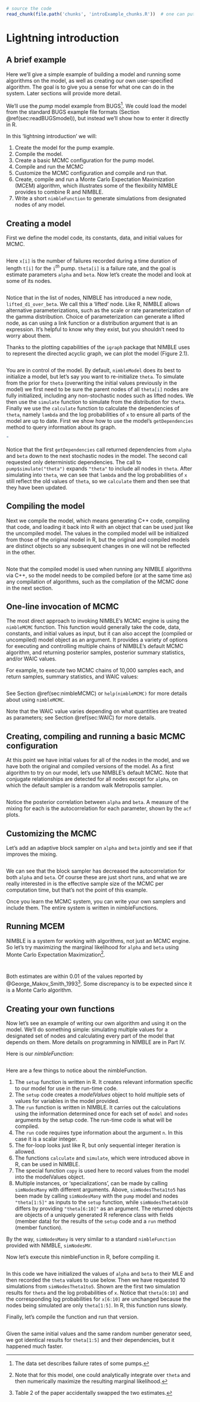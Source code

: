 <!--- % See http://yihui.name/knitr/demo/child/ for documentation on the parent/child document system of knitr -->




```r
# source the code
read_chunk(file.path('chunks', 'introExample_chunks.R'))  # one can put code chunks here if one wants
``` 


# Lightning introduction {#cha:lightning-intro}

## A brief example {#sec:brief-example}

Here we'll give a simple example of building a model and running some algorithms on the model, as well as creating our own user-specified algorithm. The goal is to give you a sense for what one can do in the system. Later sections will provide more detail.

We'll use the *pump* model example from BUGS^[The data set
  describes failure rates of some pumps.].  We could load the model
from the standard BUGS example file formats (Section \@ref(sec:readBUGSmodel)), but instead we'll show
how to enter it directly in R.

In this 'lightning introduction' we will:


  1. Create the model for the pump example.
  1. Compile the model.
  1. Create a basic MCMC configuration for the pump model.
  1. Compile and run the MCMC
  1. Customize the MCMC configuration and compile and run that.
  1. Create, compile and run a Monte Carlo Expectation Maximization (MCEM)
  algorithm, which illustrates some of the flexibility NIMBLE
  provides to combine R and NIMBLE.
  1. Write a short `nimbleFunction` to generate simulations from
  designated nodes of any  model.



## Creating a model {#sec:creating-model}
First we define the model code, its constants, data, and initial
values for MCMC.

```r
``` 

Here `x[i]` is the number of failures recorded during a time
duration of length `t[i]` for the `i`$^{th}$ pump.
`theta[i]` is a failure rate, and the goal is estimate parameters
`alpha` and `beta`.  Now let's create the model and look at some of its nodes.

```r
``` 


Notice that in the list of nodes, NIMBLE has introduced a new node,
`lifted_d1_over_beta`. We call this a 'lifted' node. Like R,
NIMBLE allows alternative parameterizations, such as the scale or rate
parameterization of the gamma distribution. Choice of parameterization
can generate a lifted node, as can using a link function or a
distribution argument that is an expression. It's helpful to know why
they exist, but you shouldn't need to worry about them.

Thanks to the plotting capabilities of the `igraph` package that
NIMBLE uses to represent the directed acyclic graph, we can plot the
model  (Figure 2.1).

```r
``` 

You are in control of the model.  By default, `nimbleModel` does
its best to initialize a model, but let's say you want to
re-initialize `theta`.  To simulate from the prior for `theta` (overwriting the
initial values previously in the model) we first need to be sure the
parent nodes of all `theta[i]` nodes are fully initialized, including any non-stochastic nodes such
as lifted nodes.  We then use the `simulate` function to simulate
from the distribution for `theta`.  Finally we use the
`calculate` function to 
calculate the dependencies of `theta`, namely `lambda` and the
log probabilities of `x` to ensure all parts of the
model are up to date.  First we show how
to use the model's `getDependencies` method to query information
about its graph.
<!---  TODO: the logic here is a bit weird - we say we want to know all parents of theta are initialized by our code actually finds dependencies of alpha+beta not parents of theta -->

```r
"
``` 

Notice that the first `getDependencies` call returned dependencies
from `alpha` and `beta` down to the next stochastic nodes in the
model.  The second call requested only deterministic dependencies.
The call to `pump$simulate("theta")`
expands `"theta"` to include all nodes in `theta`.  After
simulating into `theta`, we can see that `lambda` and the log
probabilities of `x` still reflect the old values of `theta`, so
we `calculate` them and then see that they have been updated.

## Compiling the model {#sec:compiling-model}

Next we compile the model, which means generating C++ code, compiling
that code, and loading it back into R with an object that can be used just
like the uncompiled model. The values in the compiled model will be
initialized from those of the original model in R, but
the original and compiled models are distinct objects so any
subsequent changes in one will not be reflected in the other.

```r
``` 

Note that the compiled model is used when running any NIMBLE algorithms via C++, so the model needs to be compiled before (or at the same time as) any compilation of algorithms, such as the compilation of the MCMC done in the next section.

## One-line invocation of MCMC {#sec:intro-runMCMC}

The most direct approach to invoking NIMBLE's MCMC engine is using the
`nimbleMCMC` function.  This function would generally take the code,
data, constants, and initial values as input, but it can also accept the (compiled or uncompiled)
model object as an argument. It provides a variety of options for executing and
controlling multiple chains of NIMBLE's default MCMC algorithm, and
returning posterior samples, posterior summary statistics,
and/or WAIC values.

For example, to execute two MCMC chains of 10,000 samples each, and
return samples, summary statistics, and WAIC values:

```r
``` 

See Section \@ref(sec:nimbleMCMC) or `help(nimbleMCMC)` for more
details about using `nimbleMCMC`.

Note that the WAIC value varies depending on what quantities are treated
as parameters; see Section \@ref(sec:WAIC) for more details.

## Creating, compiling and running a basic MCMC configuration {#sec:creating-mcmc}
  
At this point we have initial values for all of the nodes in the model,
and we have both the original and compiled versions of the model. As a first algorithm
to try on our model, let's use NIMBLE's default MCMC. Note that conjugate relationships are detected for all nodes except for
`alpha`, on which the default sampler is a random walk Metropolis sampler.
<!--- ^[We haven't set up conjugate relationships for an 
%  exponential yet.] -->
<!---  footnote is true but not relevant as there is not a conj relationship for alpha in a gamma-distributed dependency -->

```r
``` 

Notice the posterior correlation between `alpha` and `beta`.
A measure of the mixing for each is the 
autocorrelation for each parameter, shown by the `acf` plots. 

## Customizing the MCMC {#sec:customizing-mcmc}

Let's add an adaptive
block sampler on `alpha` and `beta` jointly and see if that
improves the mixing. 

```r
``` 

We can see that the block sampler has decreased the 
autocorrelation for both `alpha` and `beta`.  Of course these
are just short runs, and what we are really interested in is the
effective sample size of the MCMC per computation time, but that's not
the point of this example.

Once you learn the MCMC system, you can write your own samplers and
include them.  The entire system is written in nimbleFunctions.

## Running MCEM {#sec:running-mcem}

NIMBLE is a system for working with algorithms, not just an MCMC engine. So let's try maximizing the marginal likelihood for `alpha` and `beta` using Monte Carlo Expectation Maximization^[Note that for this model, one could analytically integrate over `theta` and then numerically maximize the resulting marginal likelihood.]. 

```r
``` 
```r
``` 

Both estimates are within 0.01 of the values reported by
@George_Makov_Smith_1993^[Table 2 of the paper accidentally swapped the two estimates.]. 
<!---
[George, E.I., Makov, U.E. \& Smith,
A.F.M. 1993. Conjugate likelihood
 distributions. *Scand. J. Statist.* \textbf{20]:147-156.
-->
<!---  Their numbers were accidentally swapped in Table 2.}.   -->
Some discrepancy is to be expected since it is a Monte Carlo algorithm.

## Creating your own functions {#sec:creating-your-own}



Now let's see an example of writing our own algorithm and using it on
the model. We'll do something simple: simulating multiple values for a
designated set of nodes and calculating every part of the model that
depends on them. More details on programming in NIMBLE are in Part IV.

Here is our *nimbleFunction*:
```r
``` 

Here are a few things to notice about the nimbleFunction.

  1. The `setup` function is written in R.  It creates relevant
  information specific to our model for use in the run-time code.  
  1. The `setup` code creates a *modelValues* object to hold multiple sets of
  values for variables  in the model provided.
  1. The `run` function is written in NIMBLE.  It carries out the
  calculations using the information determined once for each set of
  `model` and `nodes` arguments by the setup
  code. The run-time code is what will be compiled.
  1. The `run` code requires type information about the argument
  `n`.  In this case it is a scalar integer.  
  1. The for-loop looks just like R, but only sequential integer
  iteration is allowed.
  1. The functions `calculate` and `simulate`, which were
  introduced above in R, can be used in NIMBLE.
  1. The special function `copy` is used here to record values
  from the model into the modelValues object.  
  1. Multiple instances, or 'specializations', can be made by
  calling `simNodesMany` with different arguments.  Above, `simNodesTheta1to5` has
  been made by calling `simNodesMany` with the `pump` model and
  nodes `"theta[1:5]"` as inputs to
  the `setup` function, while `simNodesTheta6to10` differs by
  providing `"theta[6:10]"` as an argument.  The returned objects
  are objects of a uniquely
  generated R reference class with fields (member data) for the results of the
  `setup` code and a `run` method (member function). 
<!---  Arbitrary other methods can be provided with a `methods` argument, following the syntax of R's `setRefClass` function. -->
<!---  % NOTE: CJP removed previous sentence as I think it is too involved for the lightning intro - CJP -->


By the way, `simNodesMany` is very similar to a standard
`nimbleFunction` provided with NIMBLE, `simNodesMV`.

Now let's execute this nimbleFunction in R, before compiling it.

```r
``` 

In this code we have initialized the values of `alpha` and `beta`
to their MLE and then recorded the `theta` values to use below.  Then we
have requested 10 simulations from
`simNodesTheta1to5`.  Shown are the first two simulation results
for `theta` and the log probabilities of `x`.  Notice that
`theta[6:10]` and the corresponding log probabilities for `x[6:10]` are unchanged because the nodes being simulated are only
`theta[1:5]`.  In R, this function runs slowly.

Finally, let's compile the function and run that version.

```r
``` 

Given the same initial values and the same random number generator
seed, we got identical results for `theta[1:5]` and their dependencies, but it happened much faster.

